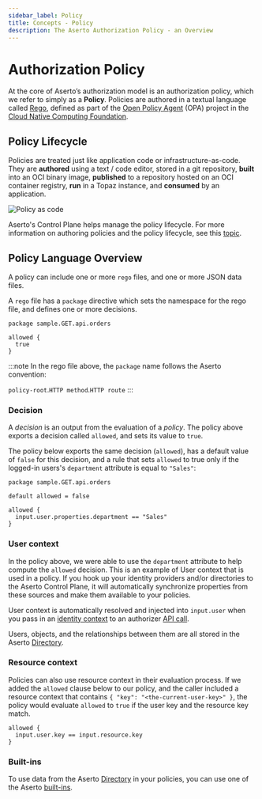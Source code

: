 ```yaml
---
sidebar_label: Policy
title: Concepts - Policy
description: The Aserto Authorization Policy - an Overview
---
```


# Authorization Policy

At the core of Aserto’s authorization model is an authorization policy, which we refer to simply as a **Policy**. Policies are authored in a textual language called [Rego](https://www.openpolicyagent.org/docs/latest/policy-language/), defined as part of the [Open Policy Agent](https://www.openpolicyagent.org/) (OPA) project in the [Cloud Native Computing Foundation](https://www.cncf.io/).

## Policy Lifecycle

Policies are treated just like application code or infrastructure-as-code. They are **authored** using a text / code editor, stored in a git repository, **built** into an OCI binary image, **published** to a repository hosted on an OCI container registry, **run** in a Topaz instance, and **consumed** by an application.

![Policy as code](/policy-as-code.png)

Aserto's Control Plane helps manage the policy lifecycle. For more information on authoring policies and the policy lifecycle, see this [topic](policy-lifecycle).

## Policy Language Overview

A policy can include one or more `rego` files, and one or more JSON data files.

A `rego` file has a `package` directive which sets the namespace for the rego file, and defines one or more decisions.

```rego
package sample.GET.api.orders

allowed {
  true
}
```

:::note
In the rego file above, the `package` name follows the Aserto convention:

`policy-root`.`HTTP method`.`HTTP route`
:::

### Decision

A _decision_ is an output from the evaluation of a _policy_. The policy above exports a
decision called `allowed`, and sets its value to `true`.

The policy below exports the same decision (`allowed`), has a default value of `false` for this
decision, and a rule that sets `allowed` to true only if the logged-in users's `department` attribute
is equal to `"Sales"`:

```rego
package sample.GET.api.orders

default allowed = false

allowed {
  input.user.properties.department == "Sales"
}
```

### User context

In the policy above, we were able to use the `department` attribute to help compute the `allowed` decision. This is an example of User context that is used in a policy. If you hook up your identity providers and/or directories to the Aserto Control Plane, it will automatically synchronize properties from these sources and make them available to your policies.

User context is automatically resolved and injected into `input.user` when you pass in an [identity context](/docs/authorizer-guide/identity-context) to an authorizer [API call](/docs/authorizer-guide/authz).

Users, objects, and the relationships between them are all stored in the Aserto [Directory](/docs/overview/directory).

### Resource context

Policies can also use resource context in their evaluation process. If we added the `allowed` clause below to our policy, and the caller included a resource context that contains `{ "key": "<the-current-user-key>" }`, the policy would evaluate `allowed` to `true` if the user key and the resource key match.

```rego
allowed {
  input.user.key == input.resource.key
}
```

### Built-ins

To use data from the Aserto [Directory](/docs/overview/directory) in your policies, you can use one of the Aserto [built-ins](/docs/authorizer-guide/built-ins).
